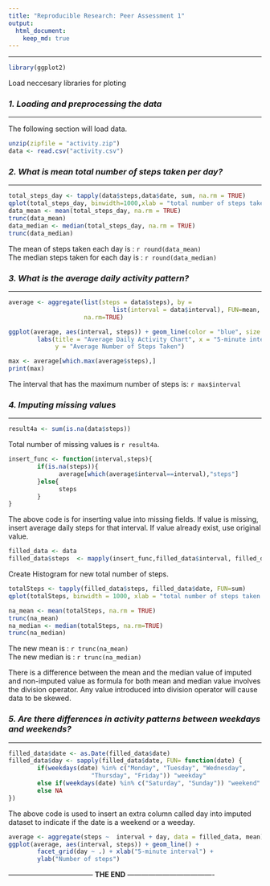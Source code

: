 ```yaml
---
title: "Reproducible Research: Peer Assessment 1"
output: 
  html_document:
    keep_md: true
---
```

________________________________________  
```r
library(ggplot2)
```
Load neccesary libraries for ploting

### *1. Loading and preprocessing the data*
__________________________________________

The following section will load data.
```R
unzip(zipfile = "activity.zip")
data <- read.csv("activity.csv")
```


### *2. What is mean total number of steps taken per day?*
__________________________________________
```r
total_steps_day <- tapply(data$steps,data$date, sum, na.rm = TRUE)
qplot(total_steps_day, binwidth=1000,xlab = "total number of steps taken each day", ylab = "Frequency")
data_mean <- mean(total_steps_day, na.rm = TRUE)
trunc(data_mean)
data_median <- median(total_steps_day, na.rm = TRUE)
trunc(data_median)
```

The mean of steps taken each day is : `r round(data_mean)`   
The median steps taken for each day is : `r round(data_median)`
  
  
### *3. What is the average daily activity pattern?*
__________________________________________
```r
average <- aggregate(list(steps = data$steps), by = 
                             list(interval = data$interval), FUN=mean, 
                     na.rm=TRUE)

ggplot(average, aes(interval, steps)) + geom_line(color = "blue", size = 0.7) + 
        labs(title = "Average Daily Activity Chart", x = "5-minute intervals",
             y = "Average Number of Steps Taken")

max <- average[which.max(average$steps),]
print(max)
```

The interval that has the maximum number of steps is: `r max$interval`   

  
  
### *4. Imputing missing values*
__________________________________________
```r
result4a <- sum(is.na(data$steps))
```

Total number of missing values is `r result4a`.

```r
insert_func <- function(interval,steps){
        if(is.na(steps)){
              average[which(average$interval==interval),"steps"]
        }else{
              steps
        }
}
```

The above code is for inserting value into missing fields. If value is missing, 
insert average daily steps for that interval. If value already exist, use 
original value.

```r
filled_data <- data
filled_data$steps  <- mapply(insert_func,filled_data$interval, filled_data$steps)

```

Create Histogram for new total number of steps.

```r
totalSteps <- tapply(filled_data$steps, filled_data$date, FUN=sum)
qplot(totalSteps, binwidth = 1000, xlab = "total number of steps taken each day")

```


```r

na_mean <- mean(totalSteps, na.rm = TRUE)  
trunc(na_mean)
na_median <- median(totalSteps, na.rm=TRUE)
trunc(na_median)
```
The new mean is : `r trunc(na_mean)`  
The new median is : `r trunc(na_median)`  
  
There is a difference between the mean and the median value of imputed and non-imputed value as formula for both mean and median value involves the division operator. Any value introduced into division operator will cause data to be skewed.

### *5. Are there differences in activity patterns between weekdays and weekends?*
__________________________________________

```r
filled_data$date <- as.Date(filled_data$date)
filled_data$day <- sapply(filled_data$date, FUN= function(date) {
        if(weekdays(date) %in% c("Monday", "Tuesday", "Wednesday", 
                       "Thursday", "Friday")) "weekday"
        else if(weekdays(date) %in% c("Saturday", "Sunday")) "weekend"
        else NA
})

```

The above code is used to insert an extra column called day into imputed dataset to indicate if the date is a weekend or a weeday.  

```r
average <- aggregate(steps ~  interval + day, data = filled_data, mean)
ggplot(average, aes(interval, steps)) + geom_line() + 
        facet_grid(day ~ .) + xlab("5-minute interval") +
        ylab("Number of steps")
```
  
  
  
------------------------------------ **THE END** -------------------------------------




